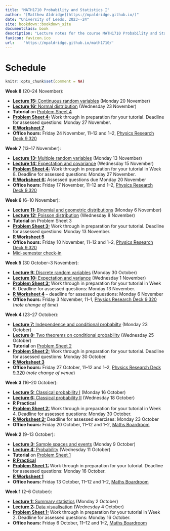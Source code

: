```yaml
--- 
title: "MATH1710 Probability and Statistics I"
author: "[Matthew Aldridge](https://mpaldridge.github.io/)"
date: "University of Leeds, 2023--24"
site: bookdown::bookdown_site
documentclass: book
description: "Lecture notes for the course MATH1710 Probability and Statistics I at the University of Leeds, 2023--2025"
favicon: favicon.ico
url:    'https://mpaldridge.github.io/math1710/'
---
```


# Schedule {.unnumbered}

```r
knitr::opts_chunk$set(comment = NA)
```

\newcommand{\Var}{\operatorname{Var}}

::: {.oldsched}
**Week 8** (20--24 November):

* [**Lecture 15:** Continuous random variables](#L15-continuous) (Monday 20 November)
* [**Lecture 16:** Normal distribution](#L16-normal) (Wednesday 23 November)
* **Tutorial** on [Problem Sheet 4](#P4)
* [**Problem Sheet 4:**](#P4) Work through in preparation for your tutorial. Deadline for assessed questions: Monday 27 November.
* [**R Worksheet 7**](#R)
* **Office hours:** Friday 24 November, 11--12 and 1--2, [Physics Research Deck 9.320](https://mpaldridge.github.io/office.html)
:::

::: {.mysched}
**Week 7** (13--17 November):

* [**Lecture 13:** Multiple random variables](#L13-multi-rv) (Monday 13 November)
* [**Lecture 14:** Expectation and covariance](#L14-covariance) (Wednesday 15 November)
* [**Problem Sheet 4:**](#P4) Work through in preparation for your tutorial in Week 8. Deadline for assessed questions: Monday 27 November.
* [**R Worksheet 6:**](#R) Assessed questions due Monday 20 November
* **Office hours:** Friday 17 November, 11--12 and 1--2, [Physics Research Deck 9.320](https://mpaldridge.github.io/office.html)
:::

::: {.mysched}
**Week 6** (6--10 November):

* [**Lecture 11:** Binomial and geometric distributions](#L11-binomial-geometric) (Monday 6 November)
* [**Lecture 12:** Poisson distribution](#L12-poisson) (Wednesday 8 November)
* **Tutorial** on Problem Sheet 3
* [**Problem Sheet 3:**](#P3) Work through in preparation for your tutorial. Deadline for assessed questions: Monday 13 November.
* [**R Worksheet 5**](#R)
* **Office hours:** Friday 10 November, 11--12 and 1--2, [Physics Research Deck 9.320](https://mpaldridge.github.io/office.html)
* [Mid-semester check-in](https://forms.office.com/e/8ETiji58Zi)
:::

::: {.mysched}
**Week 5** (30 October--3 November):

* [**Lecture 9:** Discrete random variables](#L09-discrete-rv) (Monday 30 October)
* [**Lecture 10:** Expectation and variance](#L10-expectation) (Wednesday 1 November)
* [**Problem Sheet 3:**](#P3) Work through in preparation for your tutorial in Week 6. Deadline for assessed questions: Monday 13 November.
* [**R Worksheet 4**](#R) -- deadline for assessed questions: Monday 6 November
* **Office hours:** Friday 3 November, 11--1, [Physics Research Deck 9.320](https://mpaldridge.github.io/office.html) (*note change of time*)
:::

::: {.mysched}
**Week 4** (23--27 October):

* [**Lecture 7:** Independence and conditional probabilty](#L07-conditional) (Monday 23 October)
* [**Lecture 8:** Two theorems on conditional probability](#L08-two-theorems) (Wednesday 25 October)
* **Tutorial** on [Problem Sheet 2](#P2)
* [**Problem Sheet 2:**](#P2) Work through in preparation for your tutorial. Deadline for assessed questions: Monday 30 October.
* [**R Worksheet 3**](#R)
* **Office hours:** Friday 27 October, 11--12 and 1--2, [Physics Research Deck 9.320](https://mpaldridge.github.io/office.html) (*note change of venue*)
:::

::: {.mysched}
**Week 3** (16--20 October):

* [**Lecture 5:** Classical probability I](#L05-classical-i) (Monday 16 October)
* [**Lecture 6:** Classical probability II](#L06-classical-ii) (Wednesday 18 October)
* **R Practical**
* [**Problem Sheet 2:**](#P2) Work through in preparation for your tutorial in Week 4. Deadline for assessed questions: Monday 30 October.
* [**R Worksheet 2:**](#R) Deadline for assessed exercises: Monday 23 October
* **Office hours:** Friday 20 October, 11--12 and 1--2, [Maths Boardroom](boardroom.png)
:::

::: {.mysched}
**Week 2** (9--13 October):

* [**Lecture 3:** Sample spaces and events](#L03-events) (Monday 9 October)
* [**Lecture 4:** Probability](#L04-probability) (Wednesday 11 October)
* **Tutorial** on [Problem Sheet 1](#P1)
* [**R Practical**](#practical)
* [**Problem Sheet 1:**](#P1) Work through in preparation for your tutorial. Deadline for assessed questions: Monday 16 October.
* [**R Worksheet 1**](#R)
* **Office hours:** Friday 13 October, 11--12 and 1--2, [Maths Boardroom](boardroom.png)
:::

::: {.mysched}
**Week 1** (2--6 October):

* [**Lecture 1:** Summary statistics](#L01-stats) (Monday 2 October)
* [**Lecture 2:** Data visualisation](#L02-dataviz) (Wednesday 4 October)
* [**Problem Sheet 1:**](#P1) Work through in preparation for your tutorial in Week 2. Deadline for assessed questions: Monday 16 October.
* **Office hours:** Friday 6 October, 11--12 and 1--2, [Maths Boardroom](boardroom.png)
:::

<!--
::: {.oldsched}
**Week 10** (5-9 December):

* [**Lecture 19:** The Bayesian idea](#L19-bayes-idea) (Monday 5 December)
* [**Lecture 20:** More Bayesian models](#L20-bayes-models): (Wednesday 7 December)
* [**Problem Sheet 5:**](#P5) Work through the short and long questions in preparation your tutorial. Deadline for assessed questions: *Monday 12 December*
* [**R Worksheet 10:** Law of large numbers](#r-work) to be completed this week
* [**R Worksheet 11:** Recap](#r-work) next week's sheet, available now due to the unusually early deadline: Thursday 15 December
:::

::: {.mysched}
**Week 9** (28 November -- 2 December):

* [**Lecture 17:** Exponential distribution and multiple continuous random variables](#L17-exponential-multi) (Monday 28 November)
* [**Lecture 18:** Limit theorems](#L18-limit): *The lecture on Wednesday 30 November will be cancelled; instead you should learn this material from the online notes and embedded videos*
* [**Problem Sheet 5:**](#P5) Work through the short and long questions in preparation your tutorial next week. Deadline for assessed questions: *Monday 12 December*
* [**R Worksheet 9:** Normal distribution](#r-work) to be completed this week; assessed work due Monday 5 December
:::

::: {.mysched}
**Week 8** (21--25 November):

* **Tutorials:** *All in-person tutorials cancelled. Online tutorial: Wednesday 23 November at 1000; recording available on Minerva.*
* [**Lecture 15:** Continuous random variables](#L15-continuous) (Monday 21 November)
* [**Lecture 16:** Normal distribution](#L16-normal) (Wednesday 23 November)
* [**Problem Sheet 4:**](#P4) Work through the short and long questions in preparation for *the online tutorial*. Deadline for assessed questions: *Tuesday 29 November*
* [**R Worksheet 8:** Discrete random variables](#r-work) to be completed this week
:::

::: {.mysched}
**Week 7** (14--18 November):

* [**Lecture 13:** Multiple random variables](#L13-multi-rv) (Monday 14 November)
* [**Lecture 14:** Expectation and covariance](#L14-covariance) (Wednesday 16 November)
* [**Problem Sheet 4:**](#P4) Work through the short and long questions in preparation for your tutorial next week. Deadline for assessed questions: Monday 28 November.
* [**R Worksheet 7:** Discrete distributions](#r-work) to be completed this week; assessed work due Monday 21 November.
:::

::: {.mysched}
**Week 6** (7--11 November):

* [**Lecture 11:** Binomial and geometric distributions](#L11-binomial-geometric) (Monday 7 November)
* [**Lecture 12:** Poisson distribution](#L12-poisson) (Wednesday 9 November)
* **Tutorial:** to discuss Problem Sheet 3; check your timetable for details.
* [**Problem Sheet 3:**](#P3) Work through the short and long questions in preparation for your tutorial. Deadline for assessed questions: Monday 14 November.
* [**R Worksheet 6:** R Markdown](#r-work) *optional* worksheet for this week.
:::

::: {.mysched}
**Week 5** (31 October -- 4 November):

* [**Lecture 9:** Discrete random variables](#L09-discrete-rv) (Monday 31 October)
* [**Lecture 10:** Expectation and variance](#L10-expectation) (Wednesday 2 November)
* [**Problem Sheet 3:**](#P3) Work through the short and long questions in preparation for your tutorial in Week 6. Deadline for assessed questions: Monday 14 November.
* [**R Worksheet 5:** Plots II](#r-work) to be completed this week. Deadline for assessed questions: Monday 7 November.
:::

::: {.mysched}
**Week 4** (24--28 October):

* [**Lecture 7:** Independence and conditional probability](#L07-conditional) (Monday 24 October)
* [**Lecture 8:** Two theorems on conditional probability](#L08-two-theorems) (Wednesday 26 October)
* **Tutorial:** to discuss Problem Sheet 2; check your timetable for details.
* [**Problem Sheet 2:**](#P2) Work through the short and long questions in preparation for your tutorial. Deadline for assessed questions: Monday 31 October.
* [**R Worksheet 4:** Plots I](#r-work) to be completed this week.
:::

::: {.mysched}
**Week 3** (17--21 October):

* [**Lecture 5:** Classical probability I](#L05-classical-i) (Monday 17 October)
* [**Lecture 6:** Classical probability II](#L05-classical-ii) (Wednesday 19 October)
* [**Problem Sheet 2:**](#P2) Work through the short and long questions in preparation for your tutorial in Week 4. Deadline for assessed questions: Monday 31 October.
* [**R Worksheet 3:** Data in R](#r-work) to be completed this week. Deadline for assessed questions: Monday 24 October.
:::

::: {.mysched}
**Week 2** (10--14 October):

* [**Lecture 3:** Sample spaces and events](#L03-events) (Monday 10 October)
* [**Lecture 4:** Probability](#L04-probability) (Wednesday 12 October)
* **Tutorial:** to discuss Problem Sheet 1; check your timetable for details.
* [**Problem Sheet 1:**](#P1) Work through the short and long questions in preparation for your tutorial. Deadline for assessed questions: Monday 17 October.
* [**R Worksheet 2:** Vectors](#r-work) to be completed this week.
:::


::: {.mysched}
**Week 1** (3--7 October):

* [**Lecture 1:** Summary statistics](#L01-stats) (Monday 3 October)
* [**Lecture 2:** Data visualisation](#L02-dataviz) (Wednesday 5 October)
* [**Problem Sheet 1:**](#P1) Work through the short and long questions in preparation for your tutorial in Week 2. Deadline for assessed questions: Monday 17 October.
* [**R Worksheet 1:** R basics](#r-work) to be completed this week.
:::
-->
